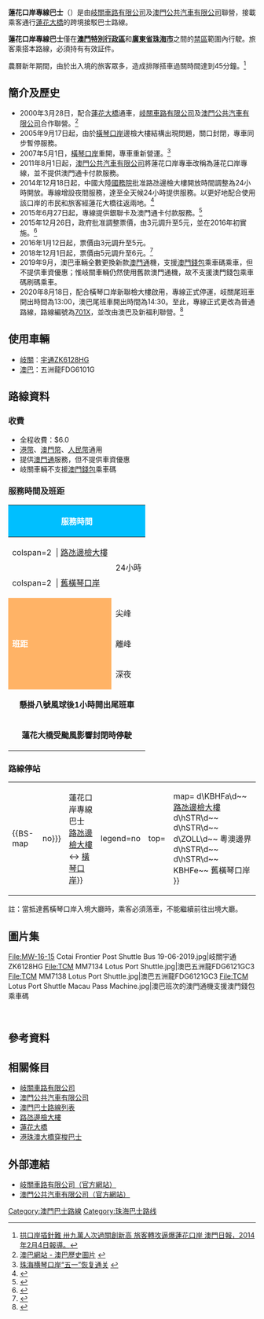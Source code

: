 {{澳門巴士路線基礎資訊
|路線名稱=蓮花口岸專線巴士
|代表圖像=TCM MM7138 Lotus Port Shuttle.jpg
|圖像尺寸=300
|代表圖像二=TCM MM7134 Lotus Port Shuttle.jpg
|圖像尺寸二=300
|代表圖像三=MW-16-15 Cotai Frontier Post Shuttle Bus 19-06-2019.jpg
|圖像尺寸三=300
|經營者=澳門公共汽車有限公司
|經營者乙=岐關車路有限公司
|所屬車廠=[[岐關車路有限公司|岐關]]：珠海車場<br>[[澳巴|澳巴]]：北安車廠
|路線用車=[[岐關車路有限公司|岐關]]：[[宇通ZK6128HG|宇通ZK6128HG]]<br>[[澳巴|澳巴]]：五洲龍FDG6101G
|開辦日期=2000年3月28日、2007年7月1日
|停辦日期=2005年9月17日-2007年4月30日(因橫琴口岸維修暫停營運)<br/> 2020年8月18日14:30<br/>(由普通路線[[澳門巴士701X路線|701X]]替代)
|路綫資訊=
|起點站={{Flagicon|MAC}}[[路氹邊檢大樓|路氹邊檢大樓]]
|途經地點=[[蓮花大橋|蓮花大橋]]
|去程途經地點=
|回程途經地點=
|終點站={{Flagicon|CHN}}[[橫琴口岸|舊橫琴口岸]]
|路線性質=
|全程行駛里程=
|全程行車時間=5分鐘
|單程行車時間=
|服務時間=24小時
|起點站服務時間=
|終點站服務時間=
|班次頻率=尖峰2-3分鐘<br>離峰10-15分鐘<br>深夜20-25分鐘
|全程收費=6
|收費備註=[[港幣|港幣]]、[[澳門幣|澳門幣]]、[[人民幣|人民幣]]通用。提供澳門通服務，但不提供車資優惠。岐關車輛不支援澳門錢包乘車碼刷碼乘車。
|分段收費站點=[[蓮花大橋|蓮花大橋]]
|去程分段收費站點=
|回程分段收費站點=
|服務時間以外替代路線=
|主要競爭交通=
|備註=
}}

'''蓮花口岸專線巴士'''（{{lang-pt|Serviços de Ponte Flor de Lotus}}）是由[[岐關車路有限公司|岐關車路有限公司]]及[[澳門公共汽車有限公司|澳門公共汽車有限公司]]聯營，接載乘客通行[[蓮花大橋|蓮花大橋]]的跨境接駁巴士路線。

'''蓮花口岸專線巴士'''僅在'''[[澳門特別行政區|澳門特別行政區]]'''和'''[[廣東省|廣東省]][[珠海市|珠海市]]'''之間的[[禁區|禁區]]範圍內行駛。旅客乘搭本路線，必須持有有效証件。

農曆新年期間，由於出入境的旅客眾多，造成排隊搭車過關時間達到45分鐘。<ref>[http://www.macaodaily.com/html/2014-02/04/content_875932.htm 拱口岸插針難 卅九萬人次過關創新高 旅客轉攻逼爆蓮花口岸 澳門日報，2014年2月4日報導。]{{dead link|date=2018年4月 |bot=InternetArchiveBot |fix-attempted=yes }}</ref>

==簡介及歷史==
* 2000年3月28日，配合[[蓮花大橋|蓮花大橋]]通車，[[岐關車路有限公司|岐關車路有限公司]]及[[澳門公共汽車有限公司|澳門公共汽車有限公司]]合作聯營。<ref>[http://www.tcm.com.mo/introH2.htm 澳巴網站 - 澳巴歷史圖片] {{webarchive|url=https://web.archive.org/web/20090310173209/http://www.tcm.com.mo/introH2.htm |date=2009-03-10 }}</ref>
* 2005年9月17日起，由於[[橫琴口岸|橫琴口岸]]邊檢大樓結構出現問題，關口封閉，專車同步暫停服務。
* 2007年5月1日，[[橫琴口岸|橫琴口岸]]重開，專車重新營運。<ref>[http://www.gd.xinhuanet.com/newscenter/2007-04/30/content_9935012.htm 珠海横琴口岸“五一”恢复通关] {{webarchive|url=https://web.archive.org/web/20090304121012/http://www.gd.xinhuanet.com/newscenter/2007-04/30/content_9935012.htm |date=2009-03-04 }}</ref>
* 2011年8月1日起，[[澳門公共汽車有限公司|澳門公共汽車有限公司]]將蓮花口岸專車改稱為蓮花口岸專線，並不提供澳門通卡付款服務。
* 2014年12月18日起，中國大陸[[中華人民共和國國務院|國務院]]批准路氹邊檢大樓開放時間調整為24小時開放。專線增設夜間服務，達至全天候24小時提供服務。以更好地配合使用該口岸的市民和旅客經蓮花大橋往返兩地。<ref>{{Cite web |url=http://www.dsat.gov.mo/bus/tc/bus_news_detail.aspx?a_id=2676 |title=調整8巴士路線全時段途經路氹邊檢大樓 |access-date=2014-12-07 |archive-date=2016-03-09 |archive-url=https://web.archive.org/web/20160309020305/http://www.dsat.gov.mo/bus/tc/bus_news_detail.aspx?a_id=2676 |dead-url=no }}</ref>
*2015年6月27日起，專線提供銀聯卡及澳門通卡付款服務。<ref>{{cite news |title=蓮花大橋穿梭巴士受理澳門通 粵澳金融支付合作取得新成果 |url=https://www.macaupass.com/detail/62/134.html |publisher=[[澳門通|澳門通]] |date=2015-06-26 |access-date=2019-08-04 |archive-url=https://web.archive.org/web/20190804122632/https://www.macaupass.com/detail/62/134.html |archive-date=2019-08-04 |dead-url=yes }}</ref>
*2015年12月26日，政府批准調整票價，由3元調升至5元，並在2016年初實施。<ref>{{Cite web |url=http://portal.gov.mo/web/guest/info_detail?infoid=788969 |title=蓮花大橋接駁穿梭專線調升票價 |accessdate=2015-12-27 |archiveurl=https://web.archive.org/web/20160305005402/http://portal.gov.mo/web/guest/info_detail?infoid=788969 |archivedate=2016-03-05 |deadurl=yes }}</ref>
*2016年1月12日起，票價由3元調升至5元。
*2018年12月1日起，票價由5元調升至6元。<ref>{{cite news |title=蓮花大橋接駁穿梭專線周六起調升票價 |url=http://www.dsat.gov.mo/dsat/news_detail.aspx?a_id=89275ACCE4880F7536C62D184FB1959F |publisher=[[交通事務局|交通事務局]] |date=2018-11-29 |accessdate=2019-06-21 |archive-date=2019-07-10 |archive-url=https://web.archive.org/web/20190710015609/http://www.dsat.gov.mo/dsat/news_detail.aspx?a_id=89275ACCE4880F7536C62D184FB1959F |dead-url=no }}</ref>
*2019年9月，澳巴車輛全數更換新款[[澳門通|澳門通]]機，支援[[澳門通|澳門錢包]]乘車碼乘車，但不提供車資優惠；惟岐關車輛仍然使用舊款澳門通機，故不支援澳門錢包乘車碼刷碼乘車。
*2020年8月18日，配合橫琴口岸新聯檢大樓啟用，專線正式停運，岐關尾班車開出時間為13:00，澳巴尾班車開出時間為14:30。至此，專線正式更改為普通路線，路線編號為[[澳門巴士701X路線|701X]]，並改由澳巴及新福利聯營。<ref>{{cite news |title=橫琴新口岸將於8月18日下午啟用開通　實施相應通關及交通配套措施 |url=https://news.gov.mo/detail/zh-hant/N20HQERsjT?7 |agency=澳門特別行政區新聞局 |date=2020-08-17}}</ref>

==使用車輛==
*[[岐關車路有限公司|岐關]]：[[宇通ZK6128HG|宇通ZK6128HG]]
*[[澳巴|澳巴]]：五洲龍FDG6101G

==路線資料==
===收費===
*全程收費：$6.0
*[[港幣|港幣]]、[[澳門幣|澳門幣]]、[[人民幣|人民幣]]通用
*提供[[澳門通|澳門通]]服務，但不提供車資優惠
*岐關車輛不支援[[澳門通|澳門錢包]]乘車碼

===服務時間及班距===
{| class="grey sortable wikitable" width=70%
|-
!style="background:#00BFFF; color:white"  colspan=2|'''服務時間'''
!每天
|-
! colspan=2  |{{Flagicon|MAC}} [[路氹邊檢大樓|路氹邊檢大樓]]
| rowspan=2 align="center" | 24小時
|-
! colspan=2  |{{Flagicon|CHN}} [[横琴口岸|舊橫琴口岸]]
|-
!style="background:#FFB366; color:white"  rowspan=3|'''班距'''
!尖峰
| align="center"| 2-3分鐘
|-
!離峰
| align="center"| 10-15分鐘
|-
!深夜
| align="center"| 20-25分鐘
|-
| colspan="3" align="center" |'''懸掛八號風球後1小時開出尾班車'''
|-
| colspan="3" align="center" |'''蓮花大橋受颱風影響封閉時停駛'''
|}

===路線停站===
{|align=center
|
{{BS-map
|collapse={{{1|no}}}
|title={{nowrap|蓮花口岸專線巴士  [[路氹邊檢大樓|路氹邊檢大樓]] ↔ [[橫琴口岸|橫琴口岸]]}}
|legend=no
|top=
|map=
d\KBHFa\d~~{{Flagicon|MAC}} [[路氹邊檢大樓|路氹邊檢大樓]]
d\hSTR\d~~
d\hSTR\d~~
d\ZOLL\d~~{{Flagicon|CHN}}{{Flagicon|MAC}} 粵澳邊界
d\hSTR\d~~
d\hSTR\d~~
KBHFe~~{{Flagicon|CHN}} 舊橫琴口岸
}}
|}

註：當抵達舊橫琴口岸入境大廳時，乘客必須落車，不能繼續前往出境大廳。

==圖片集==
<gallery>
File:MW-16-15 Cotai Frontier Post Shuttle Bus 19-06-2019.jpg|岐關宇通ZK6128HG
File:TCM MM7134 Lotus Port Shuttle.jpg|澳巴五洲龍FDG6121GC3
File:TCM MM7138 Lotus Port Shuttle.jpg|澳巴五洲龍FDG6121GC3
File:TCM Lotus Port Shuttle Macau Pass Machine.jpg|澳巴班次的澳門通機支援澳門錢包乘車碼
</gallery><br />

==參考資料==
<div class="references-small">
<references/>
</div>

==相關條目==
*[[岐關車路有限公司|岐關車路有限公司]]
*[[澳門公共汽車有限公司|澳門公共汽車有限公司]]
*[[澳門巴士路線列表|澳門巴士路線列表]]
*[[路氹邊檢大樓|路氹邊檢大樓]]
*[[蓮花大橋|蓮花大橋]]
*[[港珠澳大橋穿梭巴士|港珠澳大橋穿梭巴士]]

== 外部連結 ==
*[https://web.archive.org/web/20070911214155/http://www.keekwan.com/ 岐關車路有限公司（官方網站）]
*[http://www.tcm.com.mo/ 澳門公共汽車有限公司（官方網站）] {{Wayback|url=http://www.tcm.com.mo/ |date=20090227080458 }}
{{澳門巴士路線列表}}
[[Category:澳門巴士路線|Category:澳門巴士路線]]
[[Category:珠海巴士路线|Category:珠海巴士路线]]